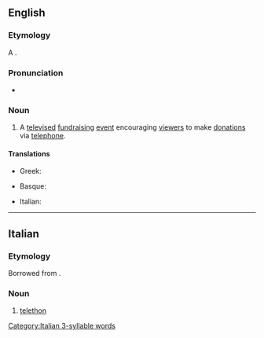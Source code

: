 {{also|téléthon}}
==English==

===Etymology===
A {{blend|en|telephone|marathon|nocap=1}}.

===Pronunciation===
* {{a|UK}} {{IPA|en|/ˈtɛl.əˌθɒn/}}

===Noun===
{{en-noun}}

# A [[televise]]d [[fundraising]] [[event]] encouraging [[viewer]]s to make [[donation]]s via [[telephone]].

====Translations====
{{trans-top|television event}}
* Greek: {{t+|el|τηλεμαραθώνιος|m}}
{{trans-mid}}
{{trans-bottom}}

{{checktrans-top}}
* Basque: {{t-check|eu|teletoi}}
{{trans-mid}}
* Italian: {{t-check|it|teletono}}
{{trans-bottom}}

----

==Italian==

===Etymology===
Borrowed from {{bor|it|en|telethon}}.

===Noun===
{{head|it|noun|g=m|invariable}}

# [[#English|telethon]]

[[Category:Italian 3-syllable words]]